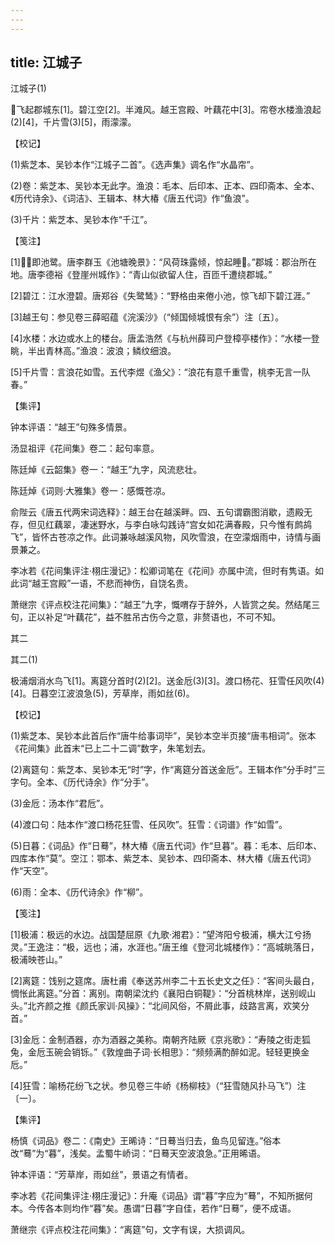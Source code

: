 ```yaml
---
---
---
```

title: 江城子
---



江城子(1)


飞起郡城东[1]。碧江空[2]。半滩风。越王宫殿、叶藕花中[3]。帘卷水楼渔浪起(2)[4]，千片雪(3)[5]，雨濛濛。





【校记】


(1)紫芝本、吴钞本作“江城子二首”。《选声集》调名作“水晶帘”。

(2)卷：紫芝本、吴钞本无此字。渔浪：毛本、后印本、正本、四印斋本、全本、《历代诗余》、《词洁》、王辑本、林大椿《唐五代词》作“鱼浪”。

(3)千片：紫芝本、吴钞本作“千江”。





【笺注】


[1]：即池鹭。唐李群玉《池塘晚景》：“风荷珠露倾，惊起睡。”郡城：郡治所在地。唐李德裕《登崖州城作》：“青山似欲留人住，百匝千遭绕郡城。”

[2]碧江：江水澄碧。唐郑谷《失鹭鸶》：“野格由来倦小池，惊飞却下碧江涯。”

[3]越王句：参见卷三薛昭蕴《浣溪沙》（“倾国倾城恨有余”）注〔五〕。

[4]水楼：水边或水上的楼台。唐孟浩然《与杭州薛司户登樟亭楼作》：“水楼一登眺，半出青林高。”渔浪：波浪；鳞纹细浪。

[5]千片雪：言浪花如雪。五代李煜《渔父》：“浪花有意千重雪，桃李无言一队春。”





【集评】


钟本评语：“越王”句殊多情景。

汤显祖评《花间集》卷二：起句率意。

陈廷焯《云韶集》卷一：“越王”九字，风流悲壮。

陈廷焯《词则·大雅集》卷一：感慨苍凉。

俞陛云《唐五代两宋词选释》：越王台在越溪畔。四、五句谓霸图消歇，遗殿无存，但见红藕翠，凄迷野水，与李白咏勾践诗“宫女如花满春殿，只今惟有鹧鸪飞”，皆怀古苍凉之作。此词兼咏越溪风物，风吹雪浪，在空濛烟雨中，诗情与画景兼之。

李冰若《花间集评注·栩庄漫记》：松卿词笔在《花间》亦属中流，但时有隽语。如此词“越王宫殿”一语，不悲而神伤，自饶名贵。

萧继宗《评点校注花间集》：“越王”九字，慨喟存于辞外，人皆赏之矣。然结尾三句，正以补足“叶藕花”，益不胜吊古伤今之意，非赘语也，不可不知。





其二

其二(1)


极浦烟消水鸟飞[1]。离筵分首时(2)[2]。送金卮(3)[3]。渡口杨花、狂雪任风吹(4)[4]。日暮空江波浪急(5)，芳草岸，雨如丝(6)。





【校记】


(1)紫芝本、吴钞本此首后作“唐牛给事词毕”，吴钞本空半页接“唐韦相词”。张本《花间集》此首末“已上二十二调”数字，朱笔划去。

(2)离筵句：紫芝本、吴钞本无“时”字，作“离筵分首送金卮”。王辑本作“分手时”三字句。全本、《历代诗余》作“分手”。

(3)金卮：汤本作“君卮”。

(4)渡口句：陆本作“渡口杨花狂雪、任风吹”。狂雪：《词谱》作“如雪”。

(5)日暮：《词品》作“日蓦”，林大椿《唐五代词》作“旦暮”。暮：毛本、后印本、四库本作“莫”。空江：鄂本、紫芝本、吴钞本、四印斋本、林大椿《唐五代词》作“天空”。

(6)雨：全本、《历代诗余》作“柳”。





【笺注】


[1]极浦：极远的水边。战国楚屈原《九歌·湘君》：“望涔阳兮极浦，横大江兮扬灵。”王逸注：“极，远也；浦，水涯也。”唐王维《登河北城楼作》：“高城眺落日，极浦映苍山。”

[2]离筵：饯别之筵席。唐杜甫《奉送苏州李二十五长史文之任》：“客间头最白，惆怅此离筵。”分首：离别。南朝梁沈约《襄阳白铜鞮》：“分首桃林岸，送别岘山头。”北齐颜之推《颜氏家训·风操》：“北间风俗，不屑此事，歧路言离，欢笑分首。”

[3]金卮：金制酒器，亦为酒器之美称。南朝齐陆厥《京兆歌》：“寿陵之街走狐兔，金卮玉碗会销铄。”《敦煌曲子词·长相思》：“频频满酌醉如泥。轻轻更换金卮。”

[4]狂雪：喻杨花纷飞之状。参见卷三牛峤《杨柳枝》（“狂雪随风扑马飞”）注〔一〕。





【集评】


杨慎《词品》卷二：《南史》王晞诗：“日蓦当归去，鱼鸟见留连。”俗本改“蓦”为“暮”，浅矣。孟蜀牛峤词：“日蓦天空波浪急。”正用晞语。

钟本评语：“芳草岸，雨如丝”，景语之有情者。

李冰若《花间集评注·栩庄漫记》：升庵《词品》谓“暮”字应为“蓦”，不知所据何本。今传各本则均作“暮”矣。愚谓“日暮”字自佳，若作“日蓦”，便不成语。

萧继宗《评点校注花间集》：“离筵”句，文字有误，大损调风。